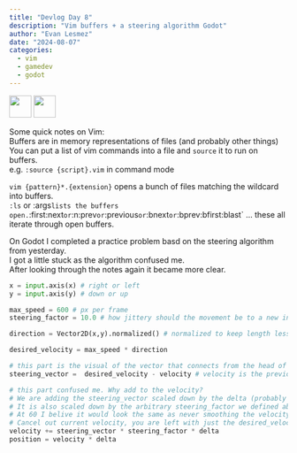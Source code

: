 ```yaml
---
title: "Devlog Day 8"
description: "Vim buffers + a steering algorithm Godot"
author: "Evan Lesmez"
date: "2024-08-07"
categories:
  - vim
  - gamedev
  - godot 
---
```

<img src="https://creazilla-store.fra1.digitaloceanspaces.com/icons/3254509/vim-icon-md.png" style="height:40px"/>
<img src="https://upload.wikimedia.org/wikipedia/commons/thumb/6/6a/Godot_icon.svg/2048px-Godot_icon.svg.png" style="height:40px"/>

Some quick notes on Vim:  
Buffers are in memory representations of files (and probably other things)  
You can put a list of vim commands into a file and `source` it to run on buffers.  
e.g. `:source {script}.vim` in command mode  

`vim {pattern}*.{extension}` opens a bunch of files matching the wildcard into buffers.  
`:ls` or :args` lists the buffers open.  
`:first` `:next` or `:n`  `:prev` or `:previous` or `:bnext` or `:bprev` `:bfirst` `:blast` ... these all iterate through open buffers.  


On Godot I completed a practice problem basd on the steering algorithm from yesterday.  
I got a little stuck as the algorithm confused me.  
After looking through the notes again it became more clear.  

```py
x = input.axis(x) # right or left
y = input.axis(y) # down or up

max_speed = 600 # px per frame
steering_factor = 10.0 # how jittery should the movement be to a new input

direction = Vector2D(x,y).normalized() # normalized to keep length less than 1

desired_velocity = max_speed * direction

# this part is the visual of the vector that connects from the head of the current velocity to the head of the desired_velocity
steering_vector =  desired_velocity - velocity # velocity is the previous velocity

# this part confused me. Why add to the velocity? 
# We are adding the steering_vector scaled down by the delta (probably 1/60th of a seond given usual 60 FPS) 
# It is also scaled down by the arbitrary steering_factor we defined above. So as long as the steering_factor is less than 60, there should be some smoothing
# At 60 I belive it would look the same as never smoothing the velocity as you are adding the difference between the desired_velocity and the current velocity to the current velocity.
# Cancel out current velocity, you are left with just the desired_velocity
velocity += steering_vector * steering_factor * delta
position = velocity * delta
```



